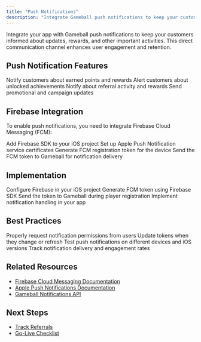 ```yaml
---
title: "Push Notifications"
description: "Integrate Gameball push notifications to keep your customers informed about updates and rewards"
---
```


Integrate your app with Gameball push notifications to keep your customers informed about updates, rewards, and other important activities. This direct communication channel enhances user engagement and retention.

## Push Notification Features

<CardGroup cols={2}>
  <Card title="Reward Notifications" icon="gift">
    Notify customers about earned points and rewards
  </Card>

  <Card title="Achievement Alerts" icon="trophy">
    Alert customers about unlocked achievements
  </Card>

  <Card title="Referral Updates" icon="users">
    Notify about referral activity and rewards
  </Card>

  <Card title="Campaign Notifications" icon="megaphone">
    Send promotional and campaign updates
  </Card>
</CardGroup>

## Firebase Integration

To enable push notifications, you need to integrate Firebase Cloud Messaging (FCM):

<Steps>
<Step title="Install Firebase">
  Add Firebase SDK to your iOS project
</Step>

<Step title="Configure APNs">
  Set up Apple Push Notification service certificates
</Step>

<Step title="Get FCM Token">
  Generate FCM registration token for the device
</Step>

<Step title="Register with Gameball">
  Send the FCM token to Gameball for notification delivery
</Step>
</Steps>

## Implementation

<Steps>
<Step title="Setup Firebase">
  Configure Firebase in your iOS project
</Step>

<Step title="Get Registration Token">
  Generate FCM token using Firebase SDK
</Step>

<Step title="Register Token">
  Send the token to Gameball during player registration
</Step>

<Step title="Handle Notifications">
  Implement notification handling in your app
</Step>
</Steps>

## Best Practices

<Steps>
<Step title="Request Permissions">
  Properly request notification permissions from users
</Step>

<Step title="Handle Token Refresh">
  Update tokens when they change or refresh
</Step>

<Step title="Test Notifications">
  Test push notifications on different devices and iOS versions
</Step>

<Step title="Monitor Delivery">
  Track notification delivery and engagement rates
</Step>
</Steps>

## Related Resources

- [Firebase Cloud Messaging Documentation](https://firebase.google.com/docs/cloud-messaging)
- [Apple Push Notifications Documentation](https://developer.apple.com/documentation/usernotifications)
- [Gameball Notifications API](/api-reference/customers/notifications/list-customer-notifications)

## Next Steps

- [Track Referrals](/installation-guide/ios/track-referrals)
- [Go-Live Checklist](/installation-guide/ios/go-live-checklist)

